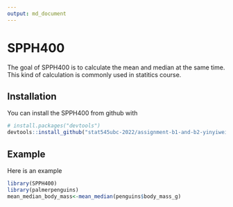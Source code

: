 ```yaml
---
output: md_document
---
```


# SPPH400
The goal of SPPH400 is to calculate the mean and median at the same time. This kind of calculation is commonly used in statitics course.

## Installation 

You can install the SPPH400 from github with 

```r
# install.packages("devtools")
devtools::install_github("stat545ubc-2022/assignment-b1-and-b2-yinyiwei123/mean.median")

```
## Example 
Here is an example 
```r
library(SPPH400)
library(palmerpenguins)
mean_median_body_mass<-mean_median(penguins$body_mass_g)
```

